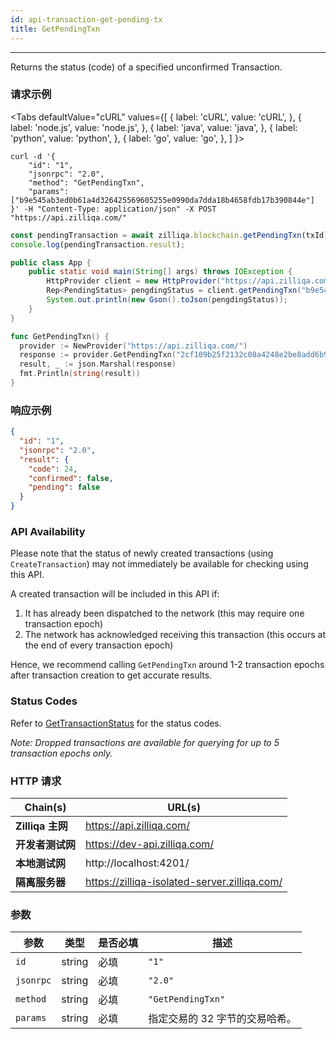 ```yaml
---
id: api-transaction-get-pending-tx
title: GetPendingTxn
---
```


---
Returns the status (code) of a specified unconfirmed Transaction.

### 请求示例



<Tabs
  defaultValue="cURL"
  values={[
    { label: 'cURL', value: 'cURL', },
    { label: 'node.js', value: 'node.js', },
    { label: 'java', value: 'java', },
    { label: 'python', value: 'python', },
    { label: 'go', value: 'go', },
  ]
}>

<TabItem value="cURL">

```shell
curl -d '{
    "id": "1",
    "jsonrpc": "2.0",
    "method": "GetPendingTxn",
    "params": ["b9e545ab3ed0b61a4d326425569605255e0990da7dda18b4658fdb17b390844e"]
}' -H "Content-Type: application/json" -X POST "https://api.zilliqa.com/"
```
</TabItem>
<TabItem value="node.js">

```js
const pendingTransaction = await zilliqa.blockchain.getPendingTxn(txId);
console.log(pendingTransaction.result);
```
</TabItem>
<TabItem value="java">

```java
public class App {
    public static void main(String[] args) throws IOException {
        HttpProvider client = new HttpProvider("https://api.zilliqa.com");
        Rep<PendingStatus> pengdingStatus = client.getPendingTxn("b9e545ab3ed0b61a4d326425569605255e0990da7dda18b4658fdb17b390844e");
        System.out.println(new Gson().toJson(pengdingStatus));
    }
}
```
</TabItem>

<TabItem value="go">

```go
func GetPendingTxn() {
  provider := NewProvider("https://api.zilliqa.com/")
  response := provider.GetPendingTxn("2cf109b25f2132c08a4248e2be8add6b95b92aef5b2c77e737faefbc9353ee7c")
  result, _ := json.Marshal(response)
  fmt.Println(string(result))
}
```
</TabItem>
</Tabs>

### 响应示例

```json
{
  "id": "1",
  "jsonrpc": "2.0",
  "result": {
    "code": 24,
    "confirmed": false,
    "pending": false
  }
}
```

### API Availability

Please note that the status of newly created transactions (using `CreateTransaction`) may not immediately be available for checking using this API.

A created transaction will be included in this API if:

1. It has already been dispatched to the network (this may require one transaction epoch)
2. The network has acknowledged receiving this transaction (this occurs at the end of every transaction epoch)

Hence, we recommend calling `GetPendingTxn` around 1-2 transaction epochs after transaction creation to get accurate results.

### Status Codes

Refer to [GetTransactionStatus](https://dev.zilliqa.com/docs/apis/api-transaction-get-transaction-status#status-codes) for the status codes.

_Note: Dropped transactions are available for querying for up to 5 transaction epochs only._


### HTTP 请求

| Chain(s)              | URL(s)                       |
| --------------------- | ---------------------------- |
| **Zilliqa 主网**   | https://api.zilliqa.com/     |
| **开发者测试网** | https://dev-api.zilliqa.com/ |
| **本地测试网**     | http://localhost:4201/       |
| **隔离服务器**   | https://zilliqa-isolated-server.zilliqa.com/ |

### 参数

| 参数 | 类型   | 是否必填 | 描述                                              |
| --------- | ------ | -------- | -------------------------------------------------------- |
| `id`      | string | 必填 | `"1"`                                                    |
| `jsonrpc` | string | 必填 | `"2.0"`                                                  |
| `method`  | string | 必填 | `"GetPendingTxn"`                                        |
| `params`  | string | 必填 | 指定交易的 32 字节的交易哈希。 |